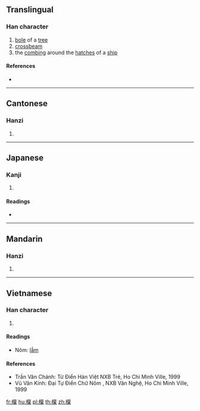 {{also|檩}}
==Translingual==

===Han character===
{{Han char|rn=75|rad=木|as=13|sn=17|four=40991|canj=DYWD|ids=⿰木稟}}

# [[bole]] of a [[tree]]
# [[crossbeam]]
# the [[combing]] around the [[hatch]]es of a [[ship]]

====References====
* {{Han ref|kx=0556.010|dkj=15633|dj=0945.230|hdz=80021.090|uh=6A81|ud=27265|bh=ECF5|bd=60661}}

----

==Cantonese==

===Hanzi===
{{yue-hanzi|jyut=[[lam5]]|y=lam5|sim=檩}}

# {{defn|lang=yue|sort=木13}}

----

==Japanese==

===Kanji===
{{ja-kanji|grade=|rs=木13}}

# {{defn|lang=ja|sort=木13}}

====Readings====
* {{ja-readings|on=[[りん]] (rin)|kun=[[けた]] (keta)}}

----

==Mandarin==

===Hanzi===
{{cmn-hanzi|sim=檩|pin=[[lǐn]] ([[lin3]])|wg=lin<sup>3</sup>}}

# {{defn|lang=cmn|sort=木13}}

----

==Vietnamese==

===Han character===
{{vi-hantu|lẫm|rs=木13}}

# {{defn|lang=vi|sort=木13}}

====Readings====
* Nôm: [[lẫm]]

====References====
* Trần Văn Chánh: Từ Điển Hán Việt NXB Trẻ, Ho Chi Minh Ville, 1999
* Vũ Văn Kính: Đại Tự Điển Chữ Nôm , NXB Văn Nghệ, Ho Chi Minh Ville, 1999

[[fr:檁]]
[[hu:檁]]
[[pl:檁]]
[[th:檁]]
[[zh:檁]]